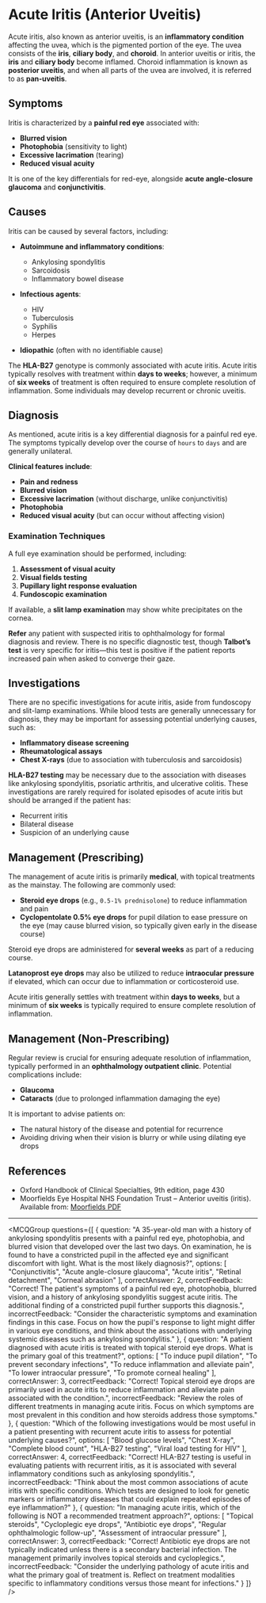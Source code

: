 
# Acute Iritis (Anterior Uveitis)

Acute iritis, also known as anterior uveitis, is an **inflammatory condition** affecting the uvea, which is the pigmented portion of the eye. The uvea consists of the **iris**, **ciliary body**, and **choroid**. In anterior uveitis or iritis, the **iris** and **ciliary body** become inflamed. Choroid inflammation is known as **posterior uveitis**, and when all parts of the uvea are involved, it is referred to as **pan-uveitis**.

## **Symptoms**

Iritis is characterized by a **painful red eye** associated with:

- **Blurred vision**
- **Photophobia** (sensitivity to light)
- **Excessive lacrimation** (tearing)
- **Reduced visual acuity**

It is one of the key differentials for red-eye, alongside **acute angle-closure glaucoma** and **conjunctivitis**.

## **Causes**

Iritis can be caused by several factors, including:

- **Autoimmune and inflammatory conditions**:
  - Ankylosing spondylitis
  - Sarcoidosis
  - Inflammatory bowel disease

- **Infectious agents**:
  - HIV
  - Tuberculosis
  - Syphilis
  - Herpes

- **Idiopathic** (often with no identifiable cause)

The **HLA-B27** genotype is commonly associated with acute iritis. Acute iritis typically resolves with treatment within **days to weeks**; however, a minimum of **six weeks** of treatment is often required to ensure complete resolution of inflammation. Some individuals may develop recurrent or chronic uveitis.

## **Diagnosis**

As mentioned, acute iritis is a key differential diagnosis for a painful red eye. The symptoms typically develop over the course of `hours` to `days` and are generally unilateral.    

**Clinical features include**:

- **Pain and redness**
- **Blurred vision**
- **Excessive lacrimation** (without discharge, unlike conjunctivitis)
- **Photophobia**
- **Reduced visual acuity** (but can occur without affecting vision)

### **Examination Techniques**

A full eye examination should be performed, including:

1. **Assessment of visual acuity**
2. **Visual fields testing**
3. **Pupillary light response evaluation**
4. **Fundoscopic examination**    

If available, a **slit lamp examination** may show white precipitates on the cornea. 

**Refer** any patient with suspected iritis to ophthalmology for formal diagnosis and review. There is no specific diagnostic test, though **Talbot’s test** is very specific for iritis—this test is positive if the patient reports increased pain when asked to converge their gaze.

## **Investigations**

There are no specific investigations for acute iritis, aside from fundoscopy and slit-lamp examinations. While blood tests are generally unnecessary for diagnosis, they may be important for assessing potential underlying causes, such as:

- **Inflammatory disease screening**
- **Rheumatological assays**
- **Chest X-rays** (due to association with tuberculosis and sarcoidosis)

**HLA-B27 testing** may be necessary due to the association with diseases like ankylosing spondylitis, psoriatic arthritis, and ulcerative colitis. These investigations are rarely required for isolated episodes of acute iritis but should be arranged if the patient has:

- Recurrent iritis
- Bilateral disease
- Suspicion of an underlying cause

## **Management (Prescribing)**

The management of acute iritis is primarily **medical**, with topical treatments as the mainstay. The following are commonly used:

- **Steroid eye drops** (e.g., `0.5-1% prednisolone`) to reduce inflammation and pain
- **Cyclopentolate 0.5% eye drops** for pupil dilation to ease pressure on the eye (may cause blurred vision, so typically given early in the disease course)

Steroid eye drops are administered for **several weeks** as part of a reducing course. 

**Latanoprost eye drops** may also be utilized to reduce **intraocular pressure** if elevated, which can occur due to inflammation or corticosteroid use. 

Acute iritis generally settles with treatment within **days to weeks**, but a minimum of **six weeks** is typically required to ensure complete resolution of inflammation.

## **Management (Non-Prescribing)**

Regular review is crucial for ensuring adequate resolution of inflammation, typically performed in an **ophthalmology outpatient clinic**. Potential complications include:

- **Glaucoma**
- **Cataracts** (due to prolonged inflammation damaging the eye)

It is important to advise patients on:

- The natural history of the disease and potential for recurrence
- Avoiding driving when their vision is blurry or while using dilating eye drops

## **References**

- Oxford Handbook of Clinical Specialties, 9th edition, page 430
- Moorfields Eye Hospital NHS Foundation Trust – Anterior uveitis (iritis). Available from: [Moorfields PDF](https://www.moorfields.nhs.uk/sites/default/files/Anterior%20uveitis%20%28iritis%29_0.pdf)

---

<MCQGroup questions={[
  {
    question: "A 35-year-old man with a history of ankylosing spondylitis presents with a painful red eye, photophobia, and blurred vision that developed over the last two days. On examination, he is found to have a constricted pupil in the affected eye and significant discomfort with light. What is the most likely diagnosis?",
    options: [
      "Conjunctivitis",
      "Acute angle-closure glaucoma",
      "Acute iritis",
      "Retinal detachment",
      "Corneal abrasion"
    ],
    correctAnswer: 2,
    correctFeedback: "Correct! The patient's symptoms of a painful red eye, photophobia, blurred vision, and a history of ankylosing spondylitis suggest acute iritis. The additional finding of a constricted pupil further supports this diagnosis.",
    incorrectFeedback: "Consider the characteristic symptoms and examination findings in this case. Focus on how the pupil's response to light might differ in various eye conditions, and think about the associations with underlying systemic diseases such as ankylosing spondylitis."
  },
  {
    question: "A patient diagnosed with acute iritis is treated with topical steroid eye drops. What is the primary goal of this treatment?",
    options: [
      "To induce pupil dilation",
      "To prevent secondary infections",
      "To reduce inflammation and alleviate pain",
      "To lower intraocular pressure",
      "To promote corneal healing"
    ],
    correctAnswer: 3,
    correctFeedback: "Correct! Topical steroid eye drops are primarily used in acute iritis to reduce inflammation and alleviate pain associated with the condition.",
    incorrectFeedback: "Review the roles of different treatments in managing acute iritis. Focus on which symptoms are most prevalent in this condition and how steroids address those symptoms."
  },
  {
    question: "Which of the following investigations would be most useful in a patient presenting with recurrent acute iritis to assess for potential underlying causes?",
    options: [
      "Blood glucose levels",
      "Chest X-ray",
      "Complete blood count",
      "HLA-B27 testing",
      "Viral load testing for HIV"
    ],
    correctAnswer: 4,
    correctFeedback: "Correct! HLA-B27 testing is useful in evaluating patients with recurrent iritis, as it is associated with several inflammatory conditions such as ankylosing spondylitis.",
    incorrectFeedback: "Think about the most common associations of acute iritis with specific conditions. Which tests are designed to look for genetic markers or inflammatory diseases that could explain repeated episodes of eye inflammation?"
  },
  {
    question: "In managing acute iritis, which of the following is NOT a recommended treatment approach?",
    options: [
      "Topical steroids",
      "Cycloplegic eye drops",
      "Antibiotic eye drops",
      "Regular ophthalmologic follow-up",
      "Assessment of intraocular pressure"
    ],
    correctAnswer: 3,
    correctFeedback: "Correct! Antibiotic eye drops are not typically indicated unless there is a secondary bacterial infection. The management primarily involves topical steroids and cycloplegics.",
    incorrectFeedback: "Consider the underlying pathology of acute iritis and what the primary goal of treatment is. Reflect on treatment modalities specific to inflammatory conditions versus those meant for infections."
  }
]} />